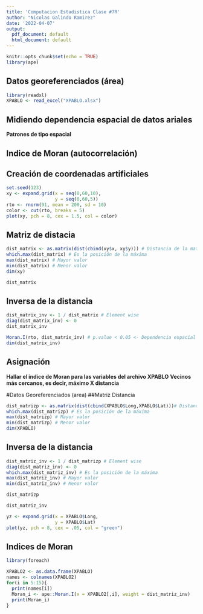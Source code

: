 ```yaml
---
title: 'Computacion Estadistica Clase #7R'
author: "Nicolas Galindo Ramirez"
date: '2022-04-07'
output:
  pdf_document: default
  html_document: default
---
```


```r
knitr::opts_chunk$set(echo = TRUE)
library(ape)
```

## Datos georeferenciados (área)

```r
library(readxl)
XPABLO <- read_excel("XPABLO.xlsx")
```

## Midiendo dependencia espacial de datos ariales

**Patrones de tipo espacial**

## Indice de Moran (autocorrelación)


## Creación de coordenadas artificiales

```r
set.seed(123)
xy <- expand.grid(x = seq(0,60,10),
                  y = seq(0,60,5))
rto <- rnorm(91, mean = 200, sd = 10)
color <- cut(rto, breaks = 5)
plot(xy, pch = 8, cex = 1.5, col = color)
```

## Matriz de distacia

```r
dist_matrix <- as.matrix(dist(cbind(xy$x, xy$y))) # Distancia de la matriz
which.max(dist_matrix) # Es la posición de la máxima
max(dist_matrix) # Mayor valor 
min(dist_matrix) # Menor valor
dim(xy)
```

```r
dist_matrix
```

## Inversa de la distancia

```r
dist_matrix_inv <- 1 / dist_matrix # Element wise
diag(dist_matrix_inv) <- 0
dist_matrix_inv
```

```r
Moran.I(rto, dist_matrix_inv) # p.value < 0.05 <- Dependencia espacial
dim(dist_matrix_inv)
```

## Asignación

**Hallar el indice de Moran para las variables del archivo XPABLO**
**Vecinos más cercanos, es decir, máximo X distancia**

#Datos Georeferenciados (area)
##Matriz Distancia
```r
dist_matrizp <- as.matrix(dist(cbind(XPABLO$Long,XPABLO$Lat)))# Distancia matriz
which.max(dist_matrizp) # Es la posición de la máxima
max(dist_matrizp) # Mayor valor 
min(dist_matrizp) # Menor valor
dim(XPABLO)
```
## Inversa de la distancia
```r
dist_matriz_inv <- 1 / dist_matrizp # Element wise
diag(dist_matriz_inv) <- 0
which.max(dist_matriz_inv) # Es la posición de la máxima
max(dist_matriz_inv) # Mayor valor 
min(dist_matriz_inv) # Menor valor
```
```r
dist_matrizp 

```
```r
dist_matriz_inv 

```

```r
yz <- expand.grid(x = XPABLO$Long,
                  y = XPABLO$Lat)
plot(yz, pch = 8, cex = .05, col = "green")
```

## Indices de Moran

```r
library(foreach)

XPABLO2 <- as.data.frame(XPABLO)
names <- colnames(XPABLO2)
for(i in 5:15){
  print(names[i])
  Moran_i <- ape::Moran.I(x = XPABLO2[,i], weight = dist_matriz_inv)
  print(Moran_i)
}

```
